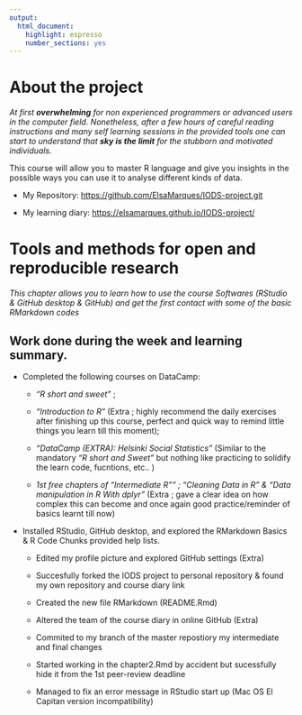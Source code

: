 ```yaml
---
output: 
  html_document: 
    highlight: espresso
    number_sections: yes
---
```


# About the project {.unnumbered}


*At first **overwhelming** for non experienced programmers or advanced users in the computer field. Nonetheless, after a few hours of careful reading instructions and many self learning sessions in the provided tools one can start to understand that **sky is the limit** for the stubborn and motivated individuals.*

This course will allow you to master R language and give you insights in the possible ways you can use it to analyse different kinds of data.

 
- My Repository: <https://github.com/ElsaMarques/IODS-project.git>

- My learning diary: <https://elsamarques.github.io/IODS-project/>




# Tools and methods for open and reproducible research

*This chapter allows you to learn how to use the course Softwares (_RStudio_ & _GitHub desktop_ & _GitHub_) and get the first contact with some of the basic RMarkdown codes*


## **Work done during the week and learning summary.**

  - Completed the following courses on DataCamp: 
    - _"R short and sweet"_  ; 
    
    - _"Introduction to R"_ (Extra ; highly recommend the daily exercises after finishing up this course, perfect and quick way to remind little things you learn till this moment);
    
    - _"DataCamp (EXTRA): Helsinki Social Statistics"_ (Similar to the mandatory _"R short and Sweet"_ but nothing like practicing to solidify the learn code, fucntions, etc.. )
    
    - _1st free chapters of "Intermediate R"" ; "Cleaning Data in R" & "Data manipulation in R With dplyr" _  (Extra ; gave a clear idea on how complex this can become and once again good practice/reminder of basics learnt till now)




 - Installed RStudio, GitHub desktop, and explored the RMarkdown Basics & R Code Chunks provided help lists.  
 
    - Edited my profile picture and explored GitHub settings (Extra)

    - Succesfully forked the IODS project to personal repository & found my own repository and course diary link
    
    - Created the new file RMarkdown (README.Rmd)
    
    - Altered the team of the course diary in online GitHub (Extra)
    
    - Commited to my branch of the master repostiory my intermediate and final changes 
    
    - Started working in the chapter2.Rmd by accident but sucessfully hide it from the 1st peer-review deadline 
    
    - Managed to fix an error message in RStudio start up (Mac OS El Capitan version incompatibility)
    
    


    









